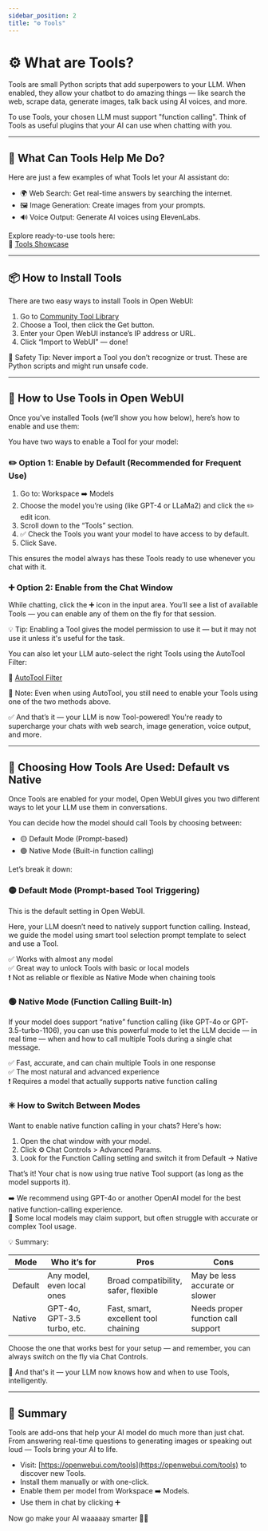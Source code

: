 ```yaml
---
sidebar_position: 2  
title: "⚙️ Tools"  
---
```


# ⚙️ What are Tools?

Tools are small Python scripts that add superpowers to your LLM. When enabled, they allow your chatbot to do amazing things — like search the web, scrape data, generate images, talk back using AI voices, and more.

To use Tools, your chosen LLM must support "function calling". Think of Tools as useful plugins that your AI can use when chatting with you.

---

## 🚀 What Can Tools Help Me Do?

Here are just a few examples of what Tools let your AI assistant do:

- 🌍 Web Search: Get real-time answers by searching the internet.
- 🖼️ Image Generation: Create images from your prompts.
- 🔊 Voice Output: Generate AI voices using ElevenLabs.

Explore ready-to-use tools here:  
🧰 [Tools Showcase](https://openwebui.com/tools)

---


## 📦 How to Install Tools

There are two easy ways to install Tools in Open WebUI:

1. Go to [Community Tool Library](https://openwebui.com/tools)
2. Choose a Tool, then click the Get button.
3. Enter your Open WebUI instance’s IP address or URL.
4. Click “Import to WebUI” — done!

🛑 Safety Tip: Never import a Tool you don’t recognize or trust. These are Python scripts and might run unsafe code.

---


## 🔧 How to Use Tools in Open WebUI

Once you've installed Tools (we’ll show you how below), here’s how to enable and use them:

You have two ways to enable a Tool for your model:

### ✏️ Option 1: Enable by Default (Recommended for Frequent Use)
1. Go to: Workspace ➡️ Models
2. Choose the model you’re using (like GPT-4 or LLaMa2) and click the ✏️ edit icon.
3. Scroll down to the “Tools” section.
4. ✅ Check the Tools you want your model to have access to by default.
5. Click Save.

This ensures the model always has these Tools ready to use whenever you chat with it.

### ➕ Option 2: Enable from the Chat Window

While chatting, click the ➕ icon in the input area. You’ll see a list of available Tools — you can enable any of them on the fly for that session.

💡 Tip: Enabling a Tool gives the model permission to use it — but it may not use it unless it's useful for the task.

You can also let your LLM auto-select the right Tools using the AutoTool Filter:

🔗 [AutoTool Filter](https://openwebui.com/f/hub/autotool_filter/)

🎯 Note: Even when using AutoTool, you still need to enable your Tools using one of the two methods above.

✅ And that’s it — your LLM is now Tool-powered! You're ready to supercharge your chats with web search, image generation, voice output, and more.


---

## 🧠 Choosing How Tools Are Used: Default vs Native

Once Tools are enabled for your model, Open WebUI gives you two different ways to let your LLM use them in conversations.

You can decide how the model should call Tools by choosing between:

- 🟡 Default Mode (Prompt-based)
- 🟢 Native Mode (Built-in function calling)

Let’s break it down:

### 🟡 Default Mode (Prompt-based Tool Triggering)

This is the default setting in Open WebUI.

Here, your LLM doesn’t need to natively support function calling. Instead, we guide the model using smart tool selection prompt template to select and use a Tool.

✅ Works with almost any model  
✅ Great way to unlock Tools with basic or local models  
❗ Not as reliable or flexible as Native Mode when chaining tools

### 🟢 Native Mode (Function Calling Built-In)

If your model does support “native” function calling (like GPT-4o or GPT-3.5-turbo-1106), you can use this powerful mode to let the LLM decide — in real time — when and how to call multiple Tools during a single chat message.

✅ Fast, accurate, and can chain multiple Tools in one response  
✅ The most natural and advanced experience  
❗ Requires a model that actually supports native function calling

### ✳️ How to Switch Between Modes

Want to enable native function calling in your chats? Here's how:

1. Open the chat window with your model.
2. Click ⚙️ Chat Controls > Advanced Params.
3. Look for the Function Calling setting and switch it from Default → Native

That’s it! Your chat is now using true native Tool support (as long as the model supports it).

➡️ We recommend using GPT-4o or another OpenAI model for the best native function-calling experience.  
🔎 Some local models may claim support, but often struggle with accurate or complex Tool usage.

💡 Summary:

| Mode     | Who it’s for                     | Pros                                    | Cons                                 |
|----------|----------------------------------|-----------------------------------------|--------------------------------------|
| Default  | Any model, even local ones       | Broad compatibility, safer, flexible    | May be less accurate or slower       |
| Native   | GPT-4o, GPT-3.5 turbo, etc.       | Fast, smart, excellent tool chaining     | Needs proper function call support   |

Choose the one that works best for your setup — and remember, you can always switch on the fly via Chat Controls.

👏 And that's it — your LLM now knows how and when to use Tools, intelligently.

---

## 🧠 Summary

Tools are add-ons that help your AI model do much more than just chat. From answering real-time questions to generating images or speaking out loud — Tools bring your AI to life.

- Visit: [https://openwebui.com/tools](https://openwebui.com/tools) to discover new Tools.
- Install them manually or with one-click.
- Enable them per model from Workspace ➡️ Models.
- Use them in chat by clicking ➕

Now go make your AI waaaaay smarter 🤖✨
